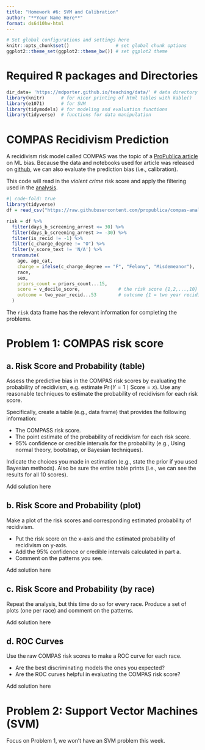 ```yaml
---
title: "Homework #6: SVM and Calibration" 
author: "**Your Name Here**"
format: ds6410hw-html
---
```


```r
# Set global configurations and settings here
knitr::opts_chunk$set()                 # set global chunk options
ggplot2::theme_set(ggplot2::theme_bw()) # set ggplot2 theme
```

# Required R packages and Directories {.unnumbered .unlisted}

```r
dir_data= 'https://mdporter.github.io/teaching/data/' # data directory
library(knitr)      # for nicer printing of html tables with kable()
library(e1071)      # for SVM
library(tidymodels) # for modeling and evaluation functions
library(tidyverse)  # functions for data manipulation  
```


# COMPAS Recidivism Prediction

A recidivism risk model called COMPAS was the topic of a [ProPublica article](https://www.propublica.org/article/machine-bias-risk-assessments-in-criminal-sentencing/) on ML bias. Because the data and notebooks used for article was released on [github](https://github.com/propublica/compas-analysis), we can also evaluate the prediction bias (i.e., calibration). 

This code will read in the *violent crime* risk score and apply the filtering used in the [analysis](https://github.com/propublica/compas-analysis/blob/master/Compas%20Analysis.ipynb).
```r
#| code-fold: true
library(tidyverse)
df = read_csv("https://raw.githubusercontent.com/propublica/compas-analysis/master/compas-scores-two-years-violent.csv")

risk = df %>% 
  filter(days_b_screening_arrest <= 30) %>%
  filter(days_b_screening_arrest >= -30) %>% 
  filter(is_recid != -1) %>%
  filter(c_charge_degree != "O") %>%
  filter(v_score_text != 'N/A') %>% 
  transmute(
    age, age_cat,
    charge = ifelse(c_charge_degree == "F", "Felony", "Misdemeanor"),
    race,
    sex,                 
    priors_count = priors_count...15,
    score = v_decile_score,              # the risk score {1,2,...,10}
    outcome = two_year_recid...53        # outcome {1 = two year recidivate}
  )
```

The `risk` data frame has the relevant information for completing the problems.



# Problem 1: COMPAS risk score


## a. Risk Score and Probability (table)

Assess the predictive bias in the COMPAS risk scores by evaluating the probability of recidivism, e.g. estimate $\Pr(Y = 1 \mid \text{Score}=x)$. Use any reasonable techniques to estimate the probability of recidivism for each risk score. 

Specifically, create a table (e.g., data frame) that provides the following information:

- The COMPASS risk score.
- The point estimate of the probability of recidivism for each risk score.
- 95% confidence or credible intervals for the probability (e.g., Using normal theory, bootstrap, or Bayesian techniques).

Indicate the choices you made in estimation (e.g., state the prior if you used Bayesian methods). Also be sure the entire table prints (i.e., we can see the results for all 10 scores).


::: {.callout-note title="Solution"}
Add solution here
:::

## b. Risk Score and Probability (plot)

Make a plot of the risk scores and corresponding estimated probability of recidivism. 

- Put the risk score on the x-axis and the estimated probability of recidivism on y-axis.
- Add the 95% confidence or credible intervals calculated in part a.
- Comment on the patterns you see. 

::: {.callout-note title="Solution"}
Add solution here
:::

## c. Risk Score and Probability (by race)

Repeat the analysis, but this time do so for every race. Produce a set of plots (one per race) and comment on the patterns. 

::: {.callout-note title="Solution"}
Add solution here
:::

## d. ROC Curves

Use the raw COMPAS risk scores to make a ROC curve for each race. 

- Are the best discriminating models the ones you expected? 
- Are the ROC curves helpful in evaluating the COMPAS risk score? 

::: {.callout-note title="Solution"}
Add solution here
:::


# Problem 2: Support Vector Machines (SVM)

Focus on Problem 1, we won't have an SVM problem this week.



    

